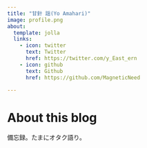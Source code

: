```yaml
---
title: "甘針 謡(Yo Amahari)"
image: profile.png
about:
  template: jolla
  links:
    - icon: twitter
      text: Twitter
      href: https://twitter.com/y_East_ern
    - icon: github
      text: Github
      href: https://github.com/MagneticNeed

---
```


# About this blog
備忘録。たまにオタク語り。
